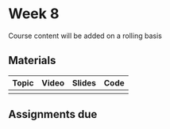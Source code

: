 # Week 8
Course content will be added on a rolling basis

## Materials

| Topic | Video | Slides| Code |
|----|----|----|----|
|   |   |   |   |    

## Assignments due